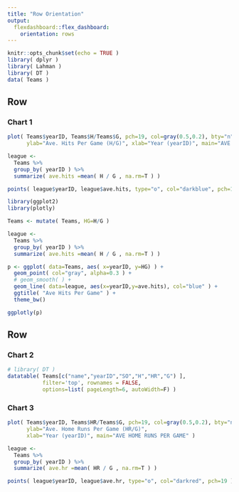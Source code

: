 ```yaml
---
title: "Row Orientation"
output: 
  flexdashboard::flex_dashboard:
    orientation: rows
---
```


```r
knitr::opts_chunk$set(echo = TRUE )
library( dplyr )
library( Lahman )
library( DT )
data( Teams )
```



Row
-------------------------------------
    
### Chart 1
    
```r
plot( Teams$yearID, Teams$H/Teams$G, pch=19, col=gray(0.5,0.2), bty="n",
      ylab="Ave. Hits Per Game (H/G)", xlab="Year (yearID)", main="AVE HITS PER GAME" )

league <- 
  Teams %>%
  group_by( yearID ) %>%
  summarize( ave.hits =mean( H / G , na.rm=T ) )

points( league$yearID, league$ave.hits, type="o", col="darkblue", pch=19 )
```



```r
library(ggplot2)
library(plotly)

Teams <- mutate( Teams, HG=H/G )

league <- 
  Teams %>%
  group_by( yearID ) %>%
  summarize( ave.hits =mean( H / G , na.rm=T ) )

p <- ggplot( data=Teams, aes( x=yearID, y=HG) ) + 
  geom_point( col="gray", alpha=0.3 ) +
  # geom_smooth( ) +
  geom_line( data=league, aes(x=yearID,y=ave.hits), col="blue" ) +
  ggtitle( "Ave Hits Per Game" ) +
  theme_bw()

ggplotly(p)
```


Row
-------------------------------------
    
### Chart 2
    
```r
# library( DT )
datatable( Teams[c("name","yearID","SO","H","HR","G") ],
           filter='top', rownames = FALSE,
           options=list( pageLength=6, autoWidth=F) )
```

  
### Chart 3

```r
plot( Teams$yearID, Teams$HR/Teams$G, pch=19, col=gray(0.5,0.2), bty="n",
      ylab="Ave. Home Runs Per Game (HR/G)", 
      xlab="Year (yearID)", main="AVE HOME RUNS PER GAME" )

league <- 
  Teams %>%
  group_by( yearID ) %>%
  summarize( ave.hr =mean( HR / G , na.rm=T ) )

points( league$yearID, league$ave.hr, type="o", col="darkred", pch=19 )
```







   

